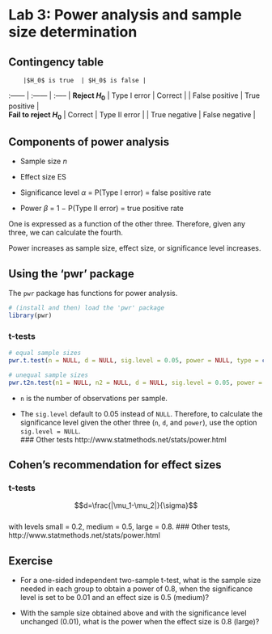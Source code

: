 Lab 3: Power analysis and sample size determination
========================================================
## Contingency table
        |$H_0$ is true	| $H_0$ is false |
:------ | :------ | :----- |
**Reject $H_0$** |	 Type I error | Correct |
      | False positive	| True positive |    
**Fail to reject $H_0$** |	Correct | Type II error |
    | True negative	| False negative |

## Components of power analysis

* Sample size $n$

* Effect size ES

* Significance level $\alpha$
= P(Type I error) = false positive rate

* Power $\beta$
= 1 $-$ P(Type II error) = true positive rate

One is expressed as a function of the other three. Therefore, given any three, we can calculate the fourth.

Power increases as sample size, effect size, or significance level increases.  

## Using the 'pwr' package
The `pwr` package has functions for power analysis. 
```r
# (install and then) load the 'pwr' package
library(pwr)
```
### t-tests
```r
# equal sample sizes
pwr.t.test(n = NULL, d = NULL, sig.level = 0.05, power = NULL, type = c("two.sample", "one.sample", "paired"), alternative = c("two.sided", "less","greater"))
```
```r
# unequal sample sizes
pwr.t2n.test(n1 = NULL, n2 = NULL, d = NULL, sig.level = 0.05, power = NULL, alternative = c("two.sided", "less","greater"))
```

* `n` is the number of observations per sample.

* The `sig.level` default to 0.05 instead of `NULL`. Therefore, to calculate the significance level given the other three (`n`, `d`, and `power`), use the option `sig.level = NULL`.  
### Other tests 
http://www.statmethods.net/stats/power.html

## Cohen's recommendation for effect sizes
### t-tests 
$$d=\frac{|\mu_1-\mu_2|}{\sigma}$$ 	
with levels small = 0.2, medium = 0.5, large = 0.8. 
### Other tests, 
http://www.statmethods.net/stats/power.html

## Exercise 
* For a one-sided independent two-sample t-test, what is the sample size needed in each group to obtain a power of 0.8, when the significance level is set to be 0.01 and an effect size is 0.5 (medium)?

* With the sample size obtained above and with the significance level unchanged (0.01), what is the power when the effect size is 0.8 (large)? 
